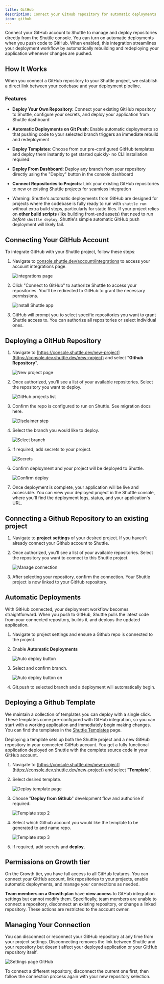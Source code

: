 ```yaml
---
title: GitHub
description: Connect your GitHub repository for automatic deployments
icon: github
---
```


Connect your GitHub account to Shuttle to manage and deploy repositories directly from the Shuttle console. You can turn on automatic deployments when you push code to GitHub. When enabled, this integration streamlines your deployment workflow by automatically rebuilding and redeploying your application whenever changes are pushed.

## How It Works

When you connect a GitHub repository to your Shuttle project, we establish a direct link between your codebase and your deployment pipeline.

### Features

- **Deploy Your Own Repository**: Connect your existing GitHub repository to Shuttle, configure your secrets, and deploy your application from Shuttle dashboard
- **Automatic Deployments on Git Push**: Enable automatic deployments so that pushing code to your selected branch triggers an immediate rebuild and redeployment
- **Deploy Templates**: Choose from our pre-configured GitHub templates and deploy them instantly to get started quickly- no CLI installation required
- **Deploy From Dashboard**: Deploy any branch from your repository directly using the "Deploy" button in the console dashboard
- **Connect Repositories to Projects**: Link your existing GitHub repositories to new or existing Shuttle projects for seamless integration

- Warning: Shuttle's automatic deployments from GitHub are designed for projects where the codebase is fully ready to run with `shuttle run` without extra build steps, particularly for static files.
  If your project relies on **other build scripts** (like building front-end assets) that need to run _before_ `shuttle deploy`, Shuttle's simple automatic GitHub push deployment will likely fail.

## Connecting Your GitHub Account

To integrate GitHub with your Shuttle project, follow these steps:

1. Navigate to [console.shuttle.dev/account/integrations](https://console.shuttle.dev/account/integrations) to access your account integrations page.

   ![Integrations page](images/github/integrations-page.png)

2. Click "Connect to GitHub" to authorize Shuttle to access your repositories. You'll be redirected to GitHub to grant the necessary permissions.

   ![Install Shuttle app](images/github/install-shuttle-app.png)

3. GitHub will prompt you to select specific repositories you want to grant Shuttle access to. You can authorize all repositories or select individual ones.

## Deploying a GitHub Repository

1. Navigate to [https://console.shuttle.dev/new-project](https://console.dev.shuttle.dev/new-project) and select "**Github Repository**".

   ![New project page](images/github/new-project-page.png)

2. Once authorized, you'll see a list of your available repositories. Select the repository you want to deploy.

   ![GitHub projects list](images/github/github-projects-list.png)

3. Confirm the repo is configured to run on Shuttle. See migration docs here.

   ![Disclaimer step](images/github/disclaimer-step.png)

4. Select the branch you would like to deploy.

   ![Select branch](images/github/select-branch.png)

5. If required, add secrets to your project.

   ![Secrets](images/github/secrets.png)

6. Confirm deployment and your project will be deployed to Shuttle.

   ![Confirm deploy](images/github/confirm-deploy.png)

7. Once deployment is complete, your application will be live and accessible. You can view your deployed project in the Shuttle console, where you'll find the deployment logs, status, and your application's URL.

## Connecting a Github Repository to an existing project

1. Navigate to **project** **settings** of your desired project. If you haven't already connect your Github account to Shuttle.
2. Once authorized, you'll see a list of your available repositories. Select the repository you want to connect to this Shuttle project.

   ![Manage connection](images/github/manage-connection.png)

3. After selecting your repository, confirm the connection. Your Shuttle project is now linked to your GitHub repository.

## Automatic Deployments

With GitHub connected, your deployment workflow becomes straightforward. When you push to GitHub, Shuttle pulls the latest code from your connected repository, builds it, and deploys the updated application.

1. Navigate to project settings and ensure a Github repo is connected to the project.
2. Enable **Automatic Deployments**

   ![Auto deploy button](images/github/auto-deploy-button.png)

3. Select and confirm branch.

   ![Auto deploy button on](images/github/auto-deploy-button-on.png)

4. Git.push to selected branch and a deployment will automatically begin.

## Deploying a Github Template

We maintain a collection of templates you can deploy with a single click. These templates come pre-configured with GitHub integration, so you can start with a working application and immediately begin making changes. You can find the templates in the [Shuttle Templates](https://www.notion.so/shuttle-hq/console.shuttle.dev/templates?utm_source=shuttle_docs&utm_campaign=github_integration) page.

Deploying a template sets up both the Shuttle project and a new GitHub repository in your connected GitHub account. You get a fully functional application deployed on Shuttle with the complete source code in your GitHub account.

1. Navigate to [https://console.shuttle.dev/new-project](https://console.dev.shuttle.dev/new-project) and select "**Template**".
2. Select desired template.

   ![Deploy template page](images/github/deploy-template-page.png)

3. Choose "**Deploy from Github**" development flow and authorise if required.

   ![Template step 2](images/github/template-step-2.png)

4. Select which Github account you would like the template to be generated to and name repo.

   ![Template step 3](images/github/template-step-3.png)

5. If required, add secrets and **deploy**.

## Permissions on Growth tier

On the Growth tier, you have full access to all GitHub features. You can connect your GitHub account, link repositories to your projects, enable automatic deployments, and manage your connections as needed.

**Team members on a Growth plan** have **view access** to GitHub integration settings but cannot modify them. Specifically, team members are unable to connect a repository, disconnect an existing repository, or change a linked repository. These actions are restricted to the account owner.

## Managing Your Connection

You can disconnect or reconnect your GitHub repository at any time from your project settings. Disconnecting removes the link between Shuttle and your repository but doesn't affect your deployed application or your GitHub repository itself.

![Settings page GitHub](images/github/settings-page-github.png)

To connect a different repository, disconnect the current one first, then follow the connection process again with your new repository selection.
